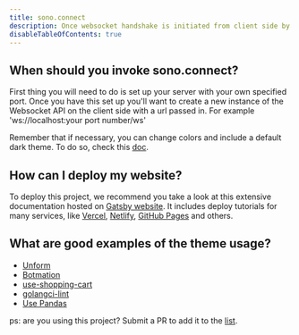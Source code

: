 ```yaml
---
title: sono.connect
description: Once websocket handshake is initiated from client side by invoking connect it will complete the handshake process and which will enable real-time bidirectional and event base communication between the broser and the server.
disableTableOfContents: true
---
```


## When should you invoke sono.connect?

First thing you will need to do is set up your server with your own specified port. Once you have this set up you'll want to create a new instance of the Websocket API on the client side with a url passed in. For example 'ws://localhost:your port number/ws'

Remember that if necessary, you can change colors and include a default
dark theme. To do so, check this [doc](/usage/shadowing#changing-theme-colors).

## How can I deploy my website?

To deploy this project, we recommend you take a look at this extensive documentation
hosted on [Gatsby website](https://www.gatsbyjs.com/docs/deploying-and-hosting/). It
includes deploy tutorials for many services, like [Vercel](https://vercel.com/),
[Netlify](https://www.netlify.com/), [GitHub Pages](https://pages.github.com/) and others.

## What are good examples of the theme usage?

- [Unform](https://unform.dev?utm_source=rocketseat_theme_docs)
- [Botmation](https://botmation.dev)
- [use-shopping-cart](https://useshoppingcart.com/)
- [golangci-lint](https://golangci-lint.run/)
- [Use Pandas](https://www.usepandas.com/)

ps: are you using this project? Submit a PR to add it to the [list](https://github.com/Rocketseat/gatsby-themes/blob/main/examples/gatsby-theme-docs/src/docs/faq.mdx#what-are-good-examples-of-the-theme-usage).
